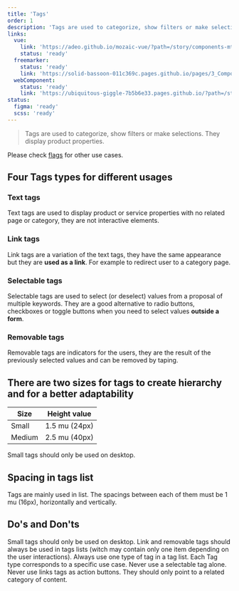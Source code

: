```yaml
---
title: 'Tags'
order: 1
description: 'Tags are used to categorize, show filters or make selections. They display product properties.'
links:
  vue:
    link: 'https://adeo.github.io/mozaic-vue/?path=/story/components-mtag'
    status: 'ready'
  freemarker:
    status: 'ready'
    link: 'https://solid-bassoon-011c369c.pages.github.io/pages/3_Components/tags/'
  webComponent:
    status: 'ready'
    link: 'https://ubiquitous-giggle-7b5b6e33.pages.github.io/?path=/story/components-tag'
status:
  figma: 'ready'
  scss: 'ready'
---
```


> Tags are used to categorize, show filters or make selections. They display product properties.

Please check [flags](/Components/Flags/) for other use cases.

<Story id="data-tags--default" />

## Four Tags types for different usages

### Text tags

Text tags are used to display product or service properties with no related page or category, they are not interactive elements.

<Story id="data-tags--default" />

### Link tags

Link tags are a variation of the text tags, they have the same appearance but they are **used as a link**. For example to redirect user to a category page.

<Story id="data-tags--tag-link" />

### Selectable tags

Selectable tags are used to select (or deselect) values from a proposal of multiple keywords. They are a good alternative to radio buttons, checkboxes or toggle buttons when you need to select values **outside a form**.

<Story id="data-tags--tag-selectable" />

### Removable tags

Removable tags are indicators for the users, they are the result of the previously selected values and can be removed by taping.

<Story id="data-tags--tag-removable" />

## There are two sizes for tags to create hierarchy and for a better adaptability

| Size   | Height value  |
| ------ | ------------- |
| Small  | 1.5 mu (24px) |
| Medium | 2.5 mu (40px) |

Small tags should only be used on desktop.

## Spacing in tags list

Tags are mainly used in list. The spacings between each of them must be 1 mu (16px), horizontally and vertically.

<Preview nude path="TagList" />

## Do's and Don'ts

<HintItem>Small tags should only be used on desktop.</HintItem>
<HintItem>
  Link and removable tags should always be used in tags lists (witch may contain
  only one item depending on the user interactions).
</HintItem>
<HintItem>
  Always use one type of tag in a tag list. Each Tag type corresponds to a
  specific use case.
</HintItem>
<HintItem dont>Never use a selectable tag alone.</HintItem>
<HintItem dont>
  Never use links tags as action buttons. They should only point to a related
  category of content.
</HintItem>
